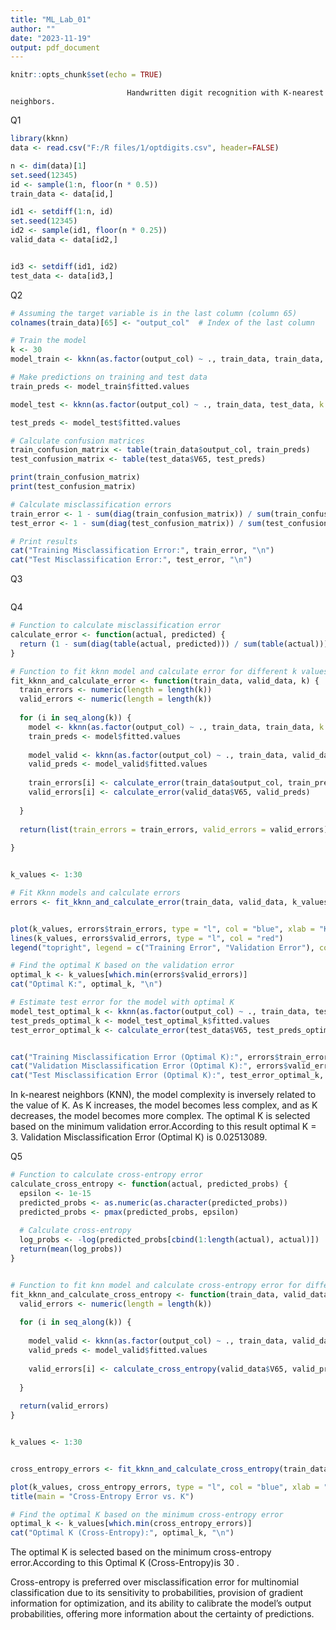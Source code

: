 ```yaml
---
title: "ML_Lab_01"
author: ""
date: "2023-11-19"
output: pdf_document
---
```


```r
knitr::opts_chunk$set(echo = TRUE)
```

                              Handwritten digit recognition with K-nearest neighbors.
Q1                             
```r
library(kknn)
data <- read.csv("F:/R files/1/optdigits.csv", header=FALSE)

n <- dim(data)[1]
set.seed(12345) 
id <- sample(1:n, floor(n * 0.5)) 
train_data <- data[id,] 

id1 <- setdiff(1:n, id)
set.seed(12345) 
id2 <- sample(id1, floor(n * 0.25)) 
valid_data <- data[id2,]


id3 <- setdiff(id1, id2)
test_data <- data[id3,] 

```

Q2
```r
# Assuming the target variable is in the last column (column 65)
colnames(train_data)[65] <- "output_col"  # Index of the last column

# Train the model
k <- 30
model_train <- kknn(as.factor(output_col) ~ ., train_data, train_data, k = k, kernel = "rectangular")

# Make predictions on training and test data
train_preds <- model_train$fitted.values

model_test <- kknn(as.factor(output_col) ~ ., train_data, test_data, k = k, kernel = "rectangular")

test_preds <- model_test$fitted.values

# Calculate confusion matrices
train_confusion_matrix <- table(train_data$output_col, train_preds)
test_confusion_matrix <- table(test_data$V65, test_preds)

print(train_confusion_matrix)
print(test_confusion_matrix)

# Calculate misclassification errors
train_error <- 1 - sum(diag(train_confusion_matrix)) / sum(train_confusion_matrix)
test_error <- 1 - sum(diag(test_confusion_matrix)) / sum(test_confusion_matrix)

# Print results
cat("Training Misclassification Error:", train_error, "\n")
cat("Test Misclassification Error:", test_error, "\n")

```


Q3

```r

```

Q4
```r
# Function to calculate misclassification error
calculate_error <- function(actual, predicted) {
  return (1 - sum(diag(table(actual, predicted))) / sum(table(actual)))
}

# Function to fit kknn model and calculate error for different k values
fit_kknn_and_calculate_error <- function(train_data, valid_data, k) {
  train_errors <- numeric(length = length(k))
  valid_errors <- numeric(length = length(k))
  
  for (i in seq_along(k)) {
    model <- kknn(as.factor(output_col) ~ ., train_data, train_data, k = k[i], kernel = "rectangular")
    train_preds <- model$fitted.values
    
    model_valid <- kknn(as.factor(output_col) ~ ., train_data, valid_data, k = k[i], kernel = "rectangular")
    valid_preds <- model_valid$fitted.values
    
    train_errors[i] <- calculate_error(train_data$output_col, train_preds)
    valid_errors[i] <- calculate_error(valid_data$V65, valid_preds)
    
  }
  
  return(list(train_errors = train_errors, valid_errors = valid_errors))
  
}


k_values <- 1:30

# Fit Kknn models and calculate errors
errors <- fit_kknn_and_calculate_error(train_data, valid_data, k_values)


plot(k_values, errors$train_errors, type = "l", col = "blue", xlab = "K", ylab = "Misclassification Error", ylim = c(0, 0.2))
lines(k_values, errors$valid_errors, type = "l", col = "red")
legend("topright", legend = c("Training Error", "Validation Error"), col = c("blue", "red"), lty = 2)

# Find the optimal K based on the validation error
optimal_k <- k_values[which.min(errors$valid_errors)]
cat("Optimal K:", optimal_k, "\n")

# Estimate test error for the model with optimal K
model_test_optimal_k <- kknn(as.factor(output_col) ~ ., train_data, test_data, k = optimal_k, kernel = "rectangular")
test_preds_optimal_k <- model_test_optimal_k$fitted.values
test_error_optimal_k <- calculate_error(test_data$V65, test_preds_optimal_k)


cat("Training Misclassification Error (Optimal K):", errors$train_errors[which(k_values == optimal_k)], "\n")
cat("Validation Misclassification Error (Optimal K):", errors$valid_errors[which(k_values == optimal_k)], "\n")
cat("Test Misclassification Error (Optimal K):", test_error_optimal_k, "\n")


```
In k-nearest neighbors (KNN), the model complexity is inversely related to the value of K. As K increases, the model becomes less complex, and as K decreases, the model becomes more complex.
The optimal K is selected based on the minimum validation error.According to this result optimal K = 3. Validation Misclassification Error (Optimal K) is 0.02513089.

Q5

```r
# Function to calculate cross-entropy error
calculate_cross_entropy <- function(actual, predicted_probs) {
  epsilon <- 1e-15
  predicted_probs <- as.numeric(as.character(predicted_probs))
  predicted_probs <- pmax(predicted_probs, epsilon)
  
  # Calculate cross-entropy
  log_probs <- -log(predicted_probs[cbind(1:length(actual), actual)])
  return(mean(log_probs))
}


# Function to fit knn model and calculate cross-entropy error for different k values
fit_kknn_and_calculate_cross_entropy <- function(train_data, valid_data, k) {
  valid_errors <- numeric(length = length(k))
  
  for (i in seq_along(k)) {
   
    model_valid <- kknn(as.factor(output_col) ~ ., train_data, valid_data, k = k[i], kernel = "rectangular")
    valid_preds <- model_valid$fitted.values
    
    valid_errors[i] <- calculate_cross_entropy(valid_data$V65, valid_preds)
    
  }
  
  return(valid_errors)
}


k_values <- 1:30


cross_entropy_errors <- fit_kknn_and_calculate_cross_entropy(train_data, valid_data, k_values)

plot(k_values, cross_entropy_errors, type = "l", col = "blue", xlab = "K", ylab = "Cross-Entropy Error", ylim = c(0, max(cross_entropy_errors)))
title(main = "Cross-Entropy Error vs. K")

# Find the optimal K based on the minimum cross-entropy error
optimal_k <- k_values[which.min(cross_entropy_errors)]
cat("Optimal K (Cross-Entropy):", optimal_k, "\n")

```
The optimal K is selected based on the minimum cross-entropy error.According to this Optimal K (Cross-Entropy)is 30 .

Cross-entropy is preferred over misclassification error for multinomial classification due to its sensitivity to probabilities, provision of gradient information for optimization, and its ability to calibrate the model's output probabilities, offering more information about the certainty of predictions.
